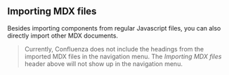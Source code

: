 ## Importing MDX files

Besides importing components from regular Javascript files, you can also directly import other MDX documents.

> Currently, Confluenza does not include the headings from the imported MDX files in the navigation menu.
> The _Importing MDX files_ header above will not show up in the navigation menu.
